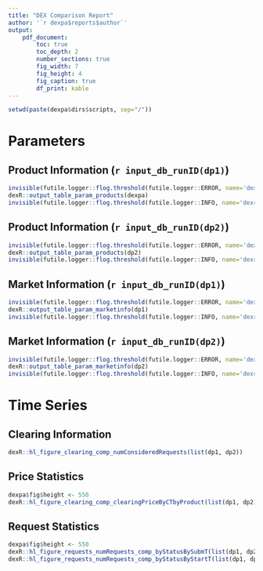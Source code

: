 ```yaml
---
title: "DEX Comparison Report"
author: '`r dexpa$reports$author`'
output:
    pdf_document:
        toc: true
        toc_depth: 2
        number_sections: true
        fig_width: 7
        fig_height: 4
        fig_caption: true
        df_print: kable
---
```


```r
setwd(paste(dexpa$dirs$scripts, sep="/"))
```

# Parameters
## Product Information (`r input_db_runID(dp1)`)
```r
invisible(futile.logger::flog.threshold(futile.logger::ERROR, name='dexr'))
dexR::output_table_param_products(dexpa)
invisible(futile.logger::flog.threshold(futile.logger::INFO, name='dexr'))
```
## Product Information (`r input_db_runID(dp2)`)
```r
invisible(futile.logger::flog.threshold(futile.logger::ERROR, name='dexr'))
dexR::output_table_param_products(dp2)
invisible(futile.logger::flog.threshold(futile.logger::INFO, name='dexr'))
```
## Market Information (`r input_db_runID(dp1)`)
```r
invisible(futile.logger::flog.threshold(futile.logger::ERROR, name='dexr'))
dexR::output_table_param_marketinfo(dp1)
invisible(futile.logger::flog.threshold(futile.logger::INFO, name='dexr'))
```
## Market Information (`r input_db_runID(dp2)`)
```r
invisible(futile.logger::flog.threshold(futile.logger::ERROR, name='dexr'))
dexR::output_table_param_marketinfo(dp2)
invisible(futile.logger::flog.threshold(futile.logger::INFO, name='dexr'))
```

# Time Series
## Clearing Information

```r
dexR::hl_figure_clearing_comp_numConsideredRequests(list(dp1, dp2))
```

## Price Statistics
```r
dexpa$fig$height <- 550
dexR::hl_figure_clearing_comp_clearingPriceByCTbyProduct(list(dp1, dp2))
```

## Request Statistics
```r
dexpa$fig$height <- 550
dexR::hl_figure_requests_numRequests_comp_byStatusBySubmT(list(dp1, dp2))
dexR::hl_figure_requests_numRequests_comp_byStatusByStartT(list(dp1, dp2))
```

